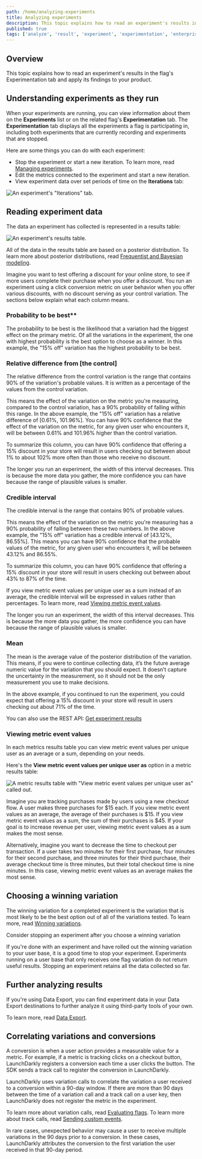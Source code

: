 ```yaml
---
path: /home/analyzing-experiments
title: Analyzing experiments
description: This topic explains how to read an experiment's results in the flag's Experimentation tab and apply its findings to your product.
published: true
tags: ['analyze', 'result', 'experiment', 'experimentation', 'enterprise']
---
```


## Overview

This topic explains how to read an experiment's results in the flag's Experimentation tab and apply its findings to your product.

## Understanding experiments as they run

When your experiments are running, you can view information about them on the **Experiments** list or on the related flag's **Experimentation** tab. The **Experimentation** tab displays all the experiments a flag is participating in, including both experiments that are currently recording and experiments that are stopped.

Here are some things you can do with each experiment:

- Stop the experiment or start a new iteration. To learn more, read [Managing experiments](/home/analyzing-experiments/managing).
- Edit the metrics connected to the experiment and start a new iteration.
- View experiment data over set periods of time on the **Iterations** tab:

![An experiment's "Iterations" tab.](experiment-iterations-tab.png)

## Reading experiment data

The data an experiment has collected is represented in a results table:

![An experiment's results table.](experiment-results-table.png)

All of the data in the results table are based on a posterior distribution. To learn more about posterior distributions, read [Frequentist and Bayesian modeling](/guides/experimentation/bayesian#frequentist-and-bayesian-modeling).

Imagine you want to test offering a discount for your online store, to see if more users complete their purchase when you offer a discount. You run an experiment using a click conversion metric on user behavior when you offer various discounts, with no discount serving as your control variation. The sections below explain what each column means.

### Probability to be best**

The probability to be best is the likelihood that a variation had the biggest effect on the primary metric. Of all the variations in the experiment, the one with highest probability is the best option to choose as a winner. In this example, the "15% off" variation has the highest probability to be best.

### Relative difference from [the control]

The relative difference from the control variation is the range that contains 90% of the variation's probable values. It is written as a percentage of the values from the control variation.

This means the effect of the variation on the metric you're measuring, compared to the control variation, has a 90% probability of falling within this range. In the above example, the "15% off" variation has a relative difference of [0.61%, 101.96%]. You can have 90% confidence that the effect of the variation on the metric, for any given user who encounters it, will be between 0.61% and 101.96% higher than the control variation.

To summarize this column, you can have 90% confidence that offering a 15% discount in your store will result in users checking out between about 1% to about 102% more often than those who receive no discount.

The longer you run an experiment, the width of this interval decreases. This is because the more data you gather, the more confidence you can have because the range of plausible values is smaller.

### Credible interval

The credible interval is the range that contains 90% of probable values.

This means the effect of the variation on the metric you're measuring has a 90% probability of falling between these two numbers. In the above example, the "15% off" variation has a credible interval of [43.12%, 86.55%]. This means you can have 90% confidence that the probable values of the metric, for any given user who encounters it, will be between 43.12% and 86.55%. 

To summarize this column, you can have 90% confidence that offering a 15% discount in your store will result in users checking out between about 43% to 87% of the time.

If you view metric event values per unique user as a sum instead of an average, the credible interval will be expressed in values rather than percentages. To learn more, read [Viewing metric event values](#viewing-metric-event-values).

The longer you run an experiment, the width of this interval decreases. This is because the more data you gather, the more confidence you can have because the range of plausible values is smaller.

### Mean

The mean is the average value of the posterior distribution of the variation. This means, if you were to continue collecting data, it’s the future average numeric value for the variation that you should expect. It doesn’t capture the uncertainty in the measurement, so it should not be the only measurement you use to make decisions.

In the above example, if you continued to run the experiment, you could expect that offering a 15% discount in your store will result in users checking out about 71% of the time.

<LearnMore>

You can also use the REST API: [Get experiment results](https://apidocs.launchdarkly.com/tag/Experiments-(beta)#operation/getExperimentResults)

</LearnMore>

### Viewing metric event values

In each metrics results table you can view metric event values per unique user as an average or a sum, depending on your needs.

Here's the **View metric event values per unique user as** option in a metric results table:

![A metric results table with "View metric event values per unique user as" called out.](experiment-card-view-metric-event-callout.png)

Imagine you are tracking purchases made by users using a new checkout flow. A user makes three purchases for $15 each. If you view metric event values as an average, the average of their purchases is $15. If you view metric event values as a sum, the sum of their purchases is $45. If your goal is to increase revenue per user, viewing metric event values as a sum makes the most sense.

Alternatively, imagine you want to decrease the time to checkout per transaction. If a user takes two minutes for their first purchase, four minutes for their second purchase, and three minutes for their third purchase, their average checkout time is three minutes, but their total checkout time is nine minutes. In this case, viewing metric event values as an average makes the most sense.

## Choosing a winning variation

The winning variation for a completed experiment is the variation that is most likely to be the best option out of all of the variations tested. To learn more, read [Winning variations](/home/analyzing-experiments/winning-variation).

<Callout intent="info">
<CalloutTitle>Consider stopping an experiment after you choose a winning variation</CalloutTitle>
<CalloutDescription>

If you're done with an experiment and have rolled out the winning variation to your user base, it is a good time to stop your experiment. Experiments running on a user base that only receives one flag variation do not return useful results. Stopping an experiment retains all the data collected so far.

</CalloutDescription>
</Callout>

## Further analyzing results

If you're using Data Export, you can find experiment data in your Data Export destinations to further analyze it using third-party tools of your own.

To learn more, read [Data Export](/home/data-export).

## Correlating variations and conversions

A conversion is when a user action provides a measurable value for a metric. For example, if a metric is tracking clicks on a checkout button, LaunchDarkly registers a conversion each time a user clicks the button. The SDK sends a track call to register the conversion in LaunchDarkly.

LaunchDarkly uses variation calls to correlate the variation a user received to a conversion within a 90-day window. If there are more than 90 days between the time of a variation call and a track call on a user key, then LaunchDarkly does not register the metric in the experiment.

To learn more about variation calls, read [Evaluating flags](/sdk/features/evaluating). To learn more about track calls, read [Sending custom events](/sdk/features/events).

In rare cases, unexpected behavior may cause a user to receive multiple variations in the 90 days prior to a conversion. In these cases, LaunchDarkly attributes the conversion to the first variation the user received in that 90-day period.
